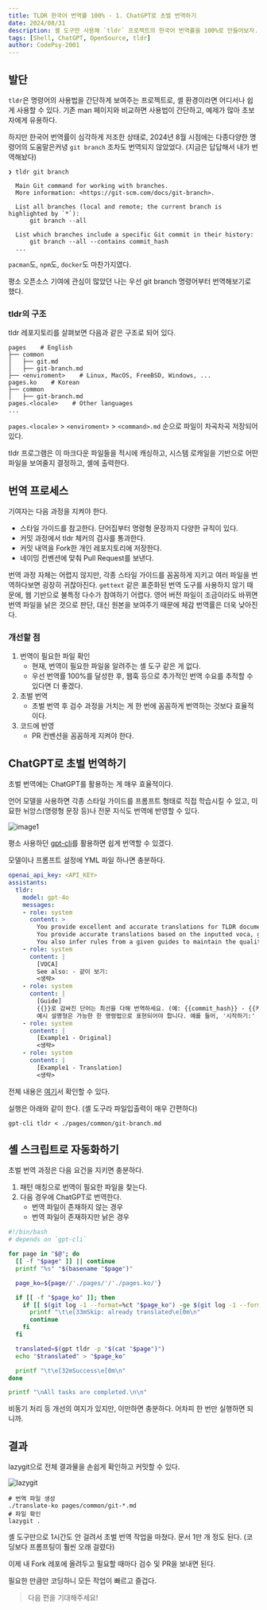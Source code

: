 ```yaml
---
title: TLDR 한국어 번역률 100% - 1. ChatGPT로 초벌 번역하기
date: 2024/08/31
description: 셸 도구만 사용해 `tldr` 프로젝트의 한국어 번역률을 100%로 만들어보자.
tags: [Shell, ChatGPT, OpenSource, tldr]
author: CodePsy-2001
---
```


## 발단

`tldr`은 명령어의 사용법을 간단하게 보여주는 프로젝트로, 셸 환경이라면 어디서나 쉽게 사용할 수 있다.
기존 man 페이지와 비교하면 사용법이 간단하고, 예제가 많아 초보자에게 유용하다.

하지만 한국어 번역률이 심각하게 저조한 상태로,
2024년 8월 시점에는 다종다양한 명령어의 도움말은커녕 `git branch` 조차도 번역되지 않았었다.
(지금은 답답해서 내가 번역해놨다)

```
❯ tldr git branch

  Main Git command for working with branches.
  More information: <https://git-scm.com/docs/git-branch>.

  List all branches (local and remote; the current branch is highlighted by `*`):
      git branch --all

  List which branches include a specific Git commit in their history:
      git branch --all --contains commit_hash
  ...
```

`pacman`도, `npm`도, `docker`도 마찬가지였다.

평소 오픈소스 기여에 관심이 많았던 나는 우선 git branch 명령어부터 번역해보기로 했다.


### tldr의 구조

tldr 레포지토리를 살펴보면 다음과 같은 구조로 되어 있다.

```tree
pages    # English
├── common
│   ├── git.md
│   ├── git-branch.md
├── <enviroment>    # Linux, MacOS, FreeBSD, Windows, ...
pages.ko    # Korean
├── common
│   ├── git-branch.md
pages.<locale>    # Other languages
...
```

`pages.<locale>` > `<enviroment>` > `<command>.md` 순으로 파일이 차곡차곡 저장되어 있다.

tldr 프로그램은 이 마크다운 파일들을 적시에 캐싱하고, 시스템 로캐일을 기반으로 어떤 파일을 보여줄지 결정하고, 셸에 출력한다.


## 번역 프로세스

기여자는 다음 과정을 지켜야 한다.
- 스타일 가이드를 참고한다. 단어집부터 명령형 문장까지 다양한 규칙이 있다.
- 커밋 과정에서 tldr 체커의 검사를 통과한다.
- 커밋 내역을 Fork한 개인 레포지토리에 저장한다.
- 네이밍 컨벤션에 맞춰 Pull Request를 보낸다.

번역 과정 자체는 어렵지 않지만, 각종 스타일 가이드를 꼼꼼하게 지키고 여러 파일을 번역하다보면 굉장히 귀찮아진다.
`gettext` 같은 표준화된 번역 도구를 사용하지 않기 때문에, 웹 기반으로 불특정 다수가 참여하기 어렵다.
영어 버전 파일이 조금이라도 바뀌면 번역 파일을 낡은 것으로 판단, 대신 원본을 보여주기 때문에 체감 번역률은 더욱 낮아진다.

### 개선할 점

1. 번역이 필요한 파일 확인
   - 현재, 번역이 필요한 파일을 알려주는 셸 도구 같은 게 없다.
   - 우선 번역률 100%를 달성한 후, 웹훅 등으로 추가적인 번역 수요를 추적할 수 있다면 더 좋겠다.
2. 초벌 번역
   - 초벌 번역 후 검수 과정을 거치는 게 한 번에 꼼꼼하게 번역하는 것보다 효율적이다.
3. 코드에 반영
   - PR 컨벤션을 꼼꼼하게 지켜야 한다.


## ChatGPT로 초벌 번역하기

초벌 번역에는 ChatGPT를 활용하는 게 매우 효율적이다.

언어 모델을 사용하면 각종 스타일 가이드를 프롬프트 형태로 직접 학습시킬 수 있고, 미묘한 뉘앙스(명령형 문장 등)나 전문 지식도 번역에 반영할 수 있다.

![image1](/assets/tldr-translation-1/01.png)

평소 사용하던 [gpt-cli](https://github.com/kharvd/gpt-cli)를 활용하면 쉽게 번역할 수 있겠다.

모델이나 프롬프트 설정에 YML 파일 하나면 충분하다.

```yml
openai_api_key: <API_KEY>
assistants:
  tldr:
    model: gpt-4o
    messages:
    - role: system
      content: >
        You provide excellent and accurate translations for TLDR documentation.
        You provide accurate translations based on the inputted voca, guides, and examples.
        You also infer rules from a given guides to maintain the quality of the translation in as many cases as possible.
    - role: system
      content: |
        [VOCA]
        See also: - 같이 보기:
        <생략>
    - role: system
      content: |
        [Guide]
        {{}}로 감싸진 단어는 최선을 다해 번역하세요. (예: {{commit_hash}} - {{커밋_해시}})
        예시 설명형은 가능한 한 명령법으로 표현되어야 합니다. 예를 들어, '시작하기:' 가 아닌 '시작:' 으로 표현되어야 합니다.
    - role: system
      content: |
        [Example1 - Original]
        <생략>
    - role: system
      content: |
        [Example1 - Translation]
        <생략>
```

전체 내용은 [여기](https://gist.github.com/CodePsy-2001/fcfc5bb7d2d3b43a983306b614fc26f4)서 확인할 수 있다.

실행은 아래와 같이 한다. (셸 도구라 파일입출력이 매우 간편하다)

```shell
gpt-cli tldr < ./pages/common/git-branch.md
```

## 셸 스크립트로 자동화하기

초벌 번역 과정은 다음 요건을 지키면 충분하다.

1. 패턴 매칭으로 번역이 필요한 파일을 찾는다.
2. 다음 경우에 ChatGPT로 번역한다.
    - 번역 파일이 존재하지 않는 경우
    - 번역 파일이 존재하지만 낡은 경우

```bash
#!/bin/bash
# depends on `gpt-cli`

for page in "$@"; do
  [[ -f "$page" ]] || continue
  printf "%s" "$(basename "$page")"

  page_ko=${page//'./pages/'/'./pages.ko/'}

  if [[ -f "$page_ko" ]]; then
    if [[ $(git log -1 --format=%ct "$page_ko") -ge $(git log -1 --format=%ct "$page") ]]; then
      printf "\t\e[33mSkip: already translated\e[0m\n"
      continue
    fi
  fi

  translated=$(gpt tldr -p "$(cat "$page")")
  echo "$translated" > "$page_ko"

  printf "\t\e[32mSuccess\e[0m\n"
done

printf "\nAll tasks are completed.\n\n"
```

비동기 처리 등 개선의 여지가 있지만, 이만하면 충분하다. 어차피 한 번만 실행하면 되니까.


## 결과

lazygit으로 전체 결과물을 손쉽게 확인하고 커밋할 수 있다.

![lazygit](/assets/tldr-translation-1/02.png)

```shell
# 번역 파일 생성
./translate-ko pages/common/git-*.md
# 파일 확인
lazygit .
```

셸 도구만으로 1시간도 안 걸려서 초벌 번역 작업을 마쳤다. 문서 1만 개 정도 된다. (코딩보다 프롬프팅이 훨씬 오래 걸렸다)

이제 내 Fork 레포에 올려두고 필요할 때마다 검수 및 PR을 보내면 된다.

필요한 만큼만 코딩하니 모든 작업이 빠르고 즐겁다.

> 다음 편을 기대해주세요!
